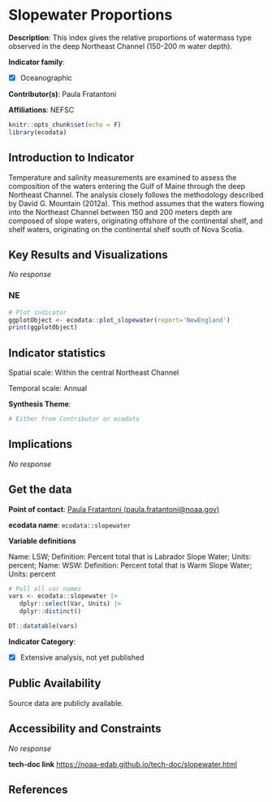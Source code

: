 # Slopewater Proportions

**Description**: This index gives the relative proportions of watermass type observed in the deep Northeast Channel (150-200 m water depth).

**Indicator family**: 

- [X] Oceanographic


**Contributor(s)**: Paula Fratantoni

**Affiliations**: NEFSC

```{r echo=FALSE}
knitr::opts_chunk$set(echo = F)
library(ecodata)
```
## Introduction to Indicator
Temperature and salinity measurements are examined to assess the composition of the waters entering the Gulf of Maine through the deep Northeast Channel. The analysis closely follows the methodology described by David G. Mountain (2012a). This method assumes that the waters flowing into the Northeast Channel between 150 and 200 meters depth are composed of slope waters, originating offshore of the continental shelf, and shelf waters, originating on the continental shelf south of Nova Scotia.

## Key Results and Visualizations
_No response_

### NE

```{r plot_slopewaterNE}
# Plot indicator
ggplotObject <- ecodata::plot_slopewater(report='NewEngland')
print(ggplotObject)
```


## Indicator statistics 
Spatial scale: Within the central Northeast Channel

Temporal scale: Annual

**Synthesis Theme**:




```{r autostats_slopewater}
# Either from Contributor or ecodata
```

## Implications
_No response_

## Get the data

**Point of contact**: [Paula Fratantoni (paula.fratantoni@noaa.gov)](mailto:Paula Fratantoni (paula.fratantoni@noaa.gov)){.email}

**ecodata name**: `ecodata::slopewater`

**Variable definitions**

Name: LSW; Definition: Percent total that is Labrador Slope Water; Units: percent; Name: WSW: Definition: Percent total that is Warm Slope Water; Units: percent

```{r vars_slopewater}
# Pull all var names
vars <- ecodata::slopewater |>
   dplyr::select(Var, Units) |>
   dplyr::distinct()

DT::datatable(vars)
```
**Indicator Category**:

- [X] Extensive analysis, not yet published


## Public Availability

Source data are publicly available.

## Accessibility and Constraints

_No response_

**tech-doc link**
<https://noaa-edab.github.io/tech-doc/slopewater.html>

## References

